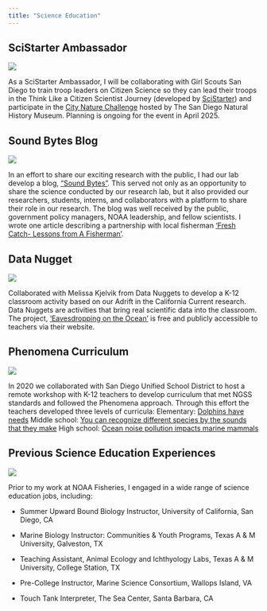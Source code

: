```yaml
---
title: "Science Education"
---
```


## SciStarter Ambassador

::: {layout="[30,70]"}
![](images/badge-ambassador.png)

As a SciStarter Ambassador, I will be collaborating with Girl Scouts San Diego to train troop leaders on Citizen Science so they can lead their troops in the Think Like a Citizen Scientist Journey (developed by [SciStarter](https://scistarter.org/ambassador/228216)) and participate in the [City Nature Challenge](https://www.sdnhm.org/education/community-science/city-nature-challenge/) hosted by The San Diego Natural History Museum. Planning is ongoing for the event in April 2025.
:::

## Sound Bytes Blog

::: {layout="[40,60]"}
![](images/blogSnp.jpg)

In an effort to share our exciting research with the public, I had our lab develop a blog, ["Sound Bytes"](https://www.fisheries.noaa.gov/taxonomy/term/1000356091). This served not only as an opportunity to share the science conducted by our research lab, but it also provided our researchers, students, interns, and collaborators with a platform to share their role in our research. The blog was well received by the public, government policy managers, NOAA leadership, and fellow scientists. I wrote one article describing a partnership with local fisherman ['Fresh Catch- Lessons from A Fisherman'](https://www.fisheries.noaa.gov/science-blog/sound-bytes-fresh-catch-lessons-fisherman).
:::

## Data Nugget

::: {layout="[30,70]"}
![](images/DataNuggets.png)

Collaborated with Melissa Kjelvik from Data Nuggets to develop a K-12 classroom activity based on our Adrift in the California Current research. Data Nuggets are activities that bring real scientific data into the classroom. The project, ['Eavesdropping on the Ocean'](https://datanuggets.org/2024/04/eavesdropping-on-the-ocean/) is free and publicly accessible to teachers via their website.
:::

## Phenomena Curriculum

::: {layout="[30,70]"}
![](images/sdcoe-logo-color.png)

In 2020 we collaborated with San Diego Unified School District to host a remote workshop with K-12 teachers to develop curriculum that met NGSS standards and followed the Phenomena approach. Through this effort the teachers developed three levels of curricula: Elementary: [Dolphins have needs](https://drive.google.com/file/d/1VE2-jXCJet4iO_4bWywwW0dPtOK1BcLA/view) Middle school: [You can recognize different species by the sounds that they make](https://drive.google.com/file/d/1MsorXXkcHk8YNyHgldJ_-ApASLcEkoJy/view) High school: [Ocean noise pollution impacts marine mammals](https://drive.google.com/file/d/17qMPka0tTKjmF8jlAQD24QiWRzs3E9P4/view)
:::

## Previous Science Education Experiences

::: {layout="[40,60]"}
![](images/TAMUG_trawls2.jpg)

Prior to my work at NOAA Fisheries, I engaged in a wide range of science education jobs, including:
:::

-   Summer Upward Bound Biology Instructor, University of California, San Diego, CA

-   Marine Biology Instructor: Communities & Youth Programs, Texas A & M University, Galveston, TX

-   Teaching Assistant, Animal Ecology and Ichthyology Labs, Texas A & M University, College Station, TX

-   Pre-College Instructor, Marine Science Consortium, Wallops Island, VA

-   Touch Tank Interpreter, The Sea Center, Santa Barbara, CA
